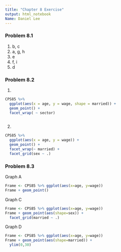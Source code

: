 ```yaml
---
title: "Chapter 8 Exercise"
output: html_notebook
Name: Daniel Lee
---
```


### Problem 8.1
1) b, c
2) a, g, h
3) e
4) f, i 
5) d


### Problem 8.2
1) 
```r
CPS85 %>%
  ggplot(aes(x = age, y = wage, shape = married)) + 
  geom_point() +
  facet_wrap( ~ sector)
  
```

2)
```r
CPS85 %>%
  ggplot(aes(x = age, y = wage)) + 
  geom_point() +
  facet_wrap(~ married) + 
  facet_grid(sex ~ .)
```


### Problem 8.3

Graph A
```r
Frame <- CPS85 %>% ggplot(aes(x=age, y=wage))
Frame + geom_point()
```

Graph C
```r
Frame <- CPS85 %>% ggplot(aes(x=age, y=wage))
Frame + geom_point(aes(shape=sex)) + 
  facet_grid(married ~ .)
```

Graph D
```r
Frame <- CPS85 %>% ggplot(aes(x=age, y=wage))
Frame + geom_point(aes(shape=married)) +
  ylim(0,30)
```

